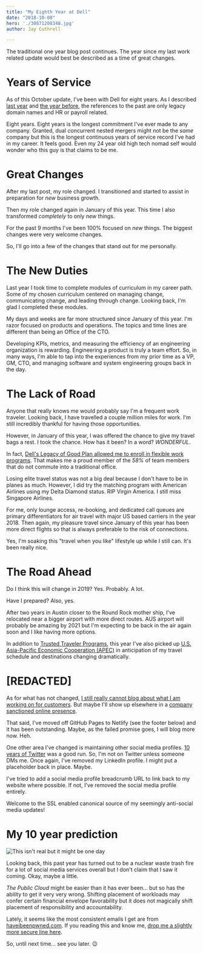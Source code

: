 ```yaml
---
title: "My Eighth Year at Dell"
date: "2018-10-08"
hero: './30871208348.jpg'
author: Jay Cuthrell

---
```


The traditional one year blog post continues. The year since my last work related update would best be described as a time of great changes.


Years of Service
================

As of this October update, I've been with Dell for eight years. As I described [last year](/my-seventh-year-at-vce/) and [the year before](/my-sixth-year-at-vce/), the references to the past are only legacy domain names and HR or payroll related.

Eight years. Eight years is the longest commitment I've ever made to any company. Granted, dual concurrent nested mergers might not be the _same_ company but this is the longest continuous years of service record I've had in my career. It feels good. Even my 24 year old high tech nomad self would wonder who this guy is that claims to be me. 


Great Changes
=============

After my last post, my role changed. I transitioned and started to assist in preparation for _new_ business growth.

Then my role changed again in January of this year. This time I also transformed _completely_ to only _new_ things.

For the past 9 months I've been 100% focused on _new_ things. The biggest changes were very welcome changes. 

So, I'll go into a few of the changes that stand out for me personally.

The New Duties
==============

Last year I took time to complete modules of curriculum in my career path. Some of my chosen curriculum centered on managing change, communicating change, and leading through change. Looking back, I'm glad I completed these modules.

My days and weeks are far more structured since January of this year. I'm razor focused on products and operations. The topics and time lines are different than being an Office of the CTO. 

Developing KPIs, metrics, and measuring the efficiency of an engineering organization is rewarding. Engineering a product is truly a team effort. So, in many ways, I'm able to tap into the experiences from my prior time as a VP, GM, CTO, and managing software and system engineering groups back in the day.


The Lack of Road
================

Anyone that really knows me would probably say I'm a frequent work traveler. Looking back, I have travelled a couple million miles for work. I'm still incredibly thankful for having those opportunities.

However, in January of this year, I was offered the chance to give my travel bags a rest. I took the chance. How has it been? In a word? *WONDERFUL*.

In fact, [Dell's Legacy of Good Plan allowed me to enroll in flexible work programs](https://legacyofgood.dell.com/people.htm). That makes me a proud member of the _58%_ of team members that do not commute into a traditional office. 

Losing elite travel status was not a big deal because I don't have to be in planes as much. However, I did try the matching program with American Airlines using my Delta Diamond status. RIP Virgin America. I still miss Singapore Airlines.

For me, only lounge access, re-booking, and dedicated call queues are primary differentiators for air travel with major US based carriers in the year 2018. Then again, my pleasure travel since January of this year has been more direct flights so that is always preferable to the risk of connections.

Yes, I'm soaking this "travel when you like" lifestyle up while I still can. It's been really nice.

The Road Ahead
==============

Do I think this will change in 2019? Yes. Probably. A lot.

Have I prepared? Also, yes. 

After two years in Austin closer to the Round Rock mother ship, I've relocated near a bigger airport with more direct routes. AUS airport will probably be amazing by 2021 but I'm expecting to be back in the air again soon and I like having more options.

In addition to [Trusted Traveler Programs](https://www.cbp.gov/travel/trusted-traveler-programs), this year I've also picked up [U.S. Asia-Pacific Economic Cooperation (APEC)](https://www.cbp.gov/travel/trusted-traveler-programs/apec-faqs) in anticipation of my travel schedule and destinations changing dramatically.

[REDACTED]
==========

As for what has not changed, [I still really cannot blog about what I am working on for customers](/disclosure). But maybe I'll show up elsewhere in a [company sanctioned online presence](/media/).

That said, I've moved off GitHub Pages to Netlify (see the footer below) and it has been outstanding. Maybe, as the failed promise goes, I will blog more now. Heh.

One other area I've changed is maintaining other social media profiles. [10 years of Twitter](/on/twitter/) was a good run. So, I'm not on Twitter unless someone DMs me. Once again, I've removed my LinkedIn profile. I might put a placeholder back in place. Maybe.

I've tried to add a social media profile breadcrumb URL to link back to my website where possible. If not, I've removed the social media profile entirely.

Welcome to the SSL enabled canonical source of my seemingly anti-social media updates!

My 10 year prediction
=====================

![This isn't real but it might be one day](/images/pwned_joking.png)

Looking back, this past year has turned out to be a nuclear waste trash fire for a lot of social media services overall but I don't claim that I saw it coming. Okay, maybe a little. 

_The Public Cloud_ might be easier than it has ever been... but so has the ability to get it very very wrong. Shifting placement of workloads may confer certain financial envelope favorability but it does not magically shift placement of responsibility and accountability.

Lately, it seems like the most consistent emails I get are from [haveibeenpwned.com](https://haveibeenpwned.com/). If you reading this and know me, [drop me a slightly more secure line here](https://jaycuthrell.com/contact/).

So, until next time... see you later. :wink:
